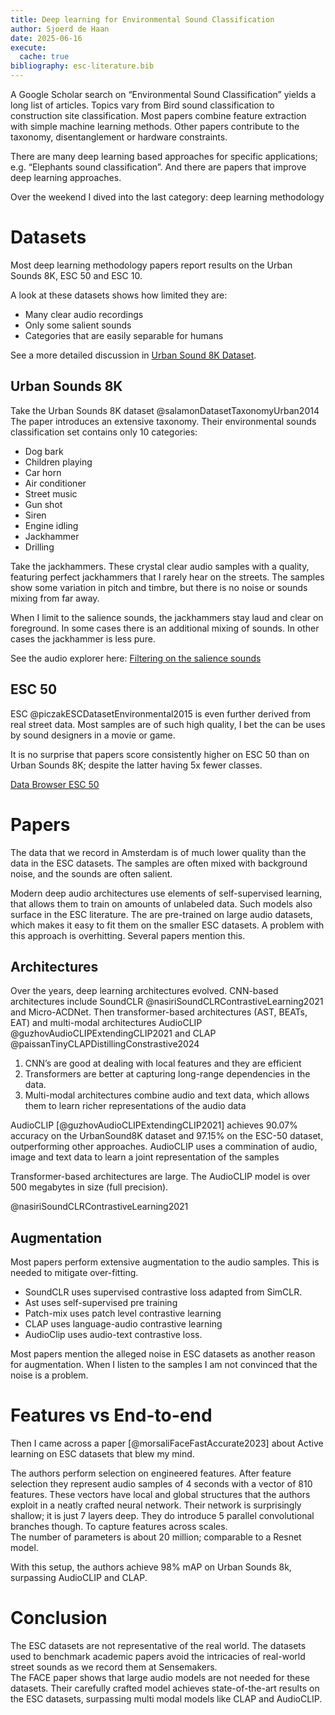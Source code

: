 ```yaml
---
title: Deep learning for Environmental Sound Classification 
author: Sjoerd de Haan
date: 2025-06-16
execute: 
  cache: true
bibliography: esc-literature.bib
---
```


A Google Scholar search on "Environmental Sound Classification" yields a long list of articles. Topics vary from Bird sound classification to construction site classification.
Most papers combine feature extraction with simple machine learning methods. Other papers contribute to the taxonomy, disentanglement or hardware constraints. 

There are many deep learning based approaches for specific applications; e.g. "Elephants sound classification".
And there are papers that improve deep learning approaches. 


Over the weekend I dived into the last category: deep learning methodology


# Datasets

Most deep learning methodology papers report results on the Urban Sounds 8K, ESC 50 and ESC 10. 

A look at these datasets shows how limited they are:

- Many clear audio recordings
- Only some salient sounds 
- Categories that are easily separable for humans

See a more detailed discussion in [Urban Sound 8K Dataset](urban-sound-8k.qmd).

## Urban Sounds 8K

Take the Urban Sounds 8K dataset @salamonDatasetTaxonomyUrban2014 The paper introduces an extensive taxonomy.
Their environmental sounds classification set contains only 10 categories:

- Dog bark
- Children playing
- Car horn
- Air conditioner
- Street music
- Gun shot
- Siren
- Engine idling
- Jackhammer
- Drilling


Take the jackhammers.
These crystal clear audio samples with a quality, featuring perfect jackhammers that I rarely hear on the streets. 
The samples show some variation in pitch and timbre, but there is no noise or sounds mixing from far away. 


When I limit to the salience sounds, the jackhammers stay laud and clear on foreground. In some cases there is an additional mixing of sounds. 
In other cases the jackhammer is less pure. 

See the audio explorer here:
[Filtering on the salience sounds](https://huggingface.co/datasets/danavery/urbansound8K/viewer/default/train?f[salience][min]=2&f[salience][imax]=2)



## ESC 50
ESC @piczakESCDatasetEnvironmental2015 is even further derived from real street data. 
Most samples are of such high quality, I bet the can be uses by sound designers in a movie or game. 

It is no surprise that papers score consistently higher on ESC 50 than on Urban Sounds 8K; despite the latter having 5x fewer classes.  

[Data Browser ESC 50](https://huggingface.co/datasets/ashraq/esc50)


# Papers


The data that we record in Amsterdam is of much lower quality than the data in the ESC datasets. 
The samples are often mixed with background noise, and the sounds are often salient.

Modern deep audio architectures use elements of self-supervised learning, that allows them to train on amounts of unlabeled data. 
Such models also surface in the ESC literature. The are pre-trained on large audio datasets, which makes it easy to fit them on the smaller ESC datasets.
A problem with this approach is overhitting. Several papers mention this.  

## Architectures

Over the years, deep learning architectures evolved. CNN-based architectures include SoundCLR @nasiriSoundCLRContrastiveLearning2021 and Micro-ACDNet. Then transformer-based architectures   (AST, BEATs, EAT) and multi-modal architectures  AudioCLIP @guzhovAudioCLIPExtendingCLIP2021 and CLAP 
@paissanTinyCLAPDistillingConstrastive2024

1. CNN's are good at dealing with local features and they are efficient
1. Transformers are better at capturing long-range dependencies in the data. 
2. Multi-modal architectures combine audio and text data, which allows them to learn richer representations of the audio data 

AudioCLIP [@guzhovAudioCLIPExtendingCLIP2021] achieves 90.07% accuracy on the UrbanSound8K dataset and 97.15% on the ESC-50 dataset, outperforming other approaches.
AudioCLIP uses a commination of audio, image and text data to learn a joint representation of the samples


Transformer-based architectures are large. The AudioCLIP model is over 500 megabytes in size (full precision). 


@nasiriSoundCLRContrastiveLearning2021

## Augmentation

Most papers perform extensive augmentation to the audio samples. This is needed to mitigate over-fitting.

- SoundCLR uses supervised contrastive loss adapted from SimCLR.
- Ast uses self-supervised pre training
- Patch-mix uses patch level contrastive learning 
- CLAP uses language-audio contrastive learning
- AudioClip uses audio-text contrastive loss. 


Most papers mention the alleged noise in ESC datasets as another reason for augmentation.
When I listen to the samples I am not convinced that the noise is a problem.

# Features vs End-to-end

Then I came across a paper [@morsaliFaceFastAccurate2023] about Active learning on ESC datasets that blew my mind.


The authors perform selection on engineered features. After feature selection they represent audio samples of 4 seconds with a vector of 810 features. 
These vectors have local and global structures that the authors exploit in a neatly crafted neural network.
Their network is surprisingly shallow; it is just 7 layers deep. They do introduce 5 parallel convolutional branches though. To capture features across scales.   
The number of parameters is about 20 million; comparable to a Resnet model.  


With this setup, the authors achieve 98% mAP on Urban Sounds 8k, surpassing AudioCLIP and CLAP.



# Conclusion

The ESC datasets are not representative of the real world. The datasets used to benchmark academic papers avoid the intricacies of real-world street sounds as we record them at Sensemakers.  
The FACE paper shows that large audio models are not needed for these datasets. Their carefully crafted model achieves state-of-the-art results on the ESC datasets, surpassing multi modal models like CLAP and AudioCLIP.

